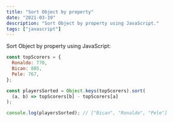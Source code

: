 ```yaml
---
title: "Sort Object by property"
date: "2021-03-19"
description: "Sort Object by property using JavaScript."
tags: ["javascript"]
---
```


Sort Object by property using JavaScript:

```js title="Console"
const topScorers = {
  Ronaldo: 770,
  Bican: 805,
  Pele: 767,
};

const playersSorted = Object.keys(topScorers).sort(
  (a, b) => topScorers[b] - topScorers[a]
);

console.log(playersSorted); // ["Bican", "Ronaldo", "Pele"]
```

